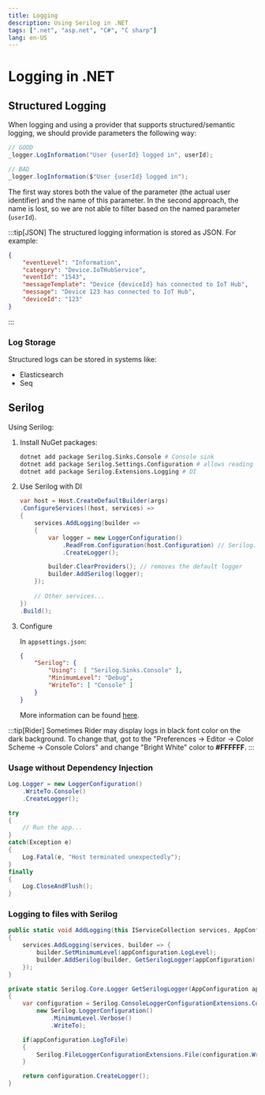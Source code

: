 ```yaml
---
title: Logging
description: Using Serilog in .NET
tags: [".net", "asp.net", "C#", "C sharp"]
lang: en-US
---
```



# Logging in .NET

## Structured Logging

When logging and using a provider that supports structured/semantic logging, we
should provide parameters the following way:

```csharp
// GOOD
_logger.LogInformation("User {userId} logged in", userId);

// BAD
_logger.logInformation($"User {userId} logged in");
```

The first way stores both the value of the parameter (the actual user
identifier) and the name of this parameter. In the second approach, the name is
lost, so we are not able to filter based on the named parameter (`userId`).

:::tip[JSON]
The structured logging information is stored as JSON. For example:

```json
{
    "eventLevel": "Information",
    "category": "Device.IoTHubService",
    "eventId": "1543",
    "messageTemplate": "Device {deviceId} has connected to IoT Hub",
    "message": "Device 123 has connected to IoT Hub",
    "deviceId": "123"
}
```
:::

### Log Storage

Structured logs can be stored in systems like:

- Elasticsearch
- Seq

## Serilog

Using Serilog:

1. Install NuGet packages:

    ```sh
    dotnet add package Serilog.Sinks.Console # Console sink
    dotnet add package Serilog.Settings.Configuration # allows reading settings from a file
    dotnet add package Serilog.Extensions.Logging # DI
    ```

2. Use Serilog with DI

    ```csharp
    var host = Host.CreateDefaultBuilder(args)
    .ConfigureServices((host, services) =>
    {
        services.AddLogging(builder =>
        {
            var logger = new LoggerConfiguration()
                .ReadFrom.Configuration(host.Configuration) // Serilog.Settings.Configuration
                .CreateLogger();

            builder.ClearProviders(); // removes the default logger
            builder.AddSerilog(logger);
        });
        
        // Other services...
    })
    .Build();
    ```

3. Configure

    In `appsettings.json`:

    ```json
    {
        "Serilog": {
            "Using":  [ "Serilog.Sinks.Console" ],
            "MinimumLevel": "Debug",
            "WriteTo": [ "Console" ]
        }
    }
    ```

    More information can be found
    [here](https://github.com/serilog/serilog-settings-configuration).

:::tip[Rider]
Sometimes Rider may display logs in black font color on the dark background. To
change that, got to the "Preferences -> Editor -> Color Scheme -> Console
Colors" and change "Bright White" color to **#FFFFFF**.
:::

### Usage without Dependency Injection

```csharp
Log.Logger = new LoggerConfiguration()
    .WriteTo.Console()
    .CreateLogger();

try
{
    // Run the app...
}
catch(Exception e) 
{
    Log.Fatal(e, "Host terminated unexpectedly");
}
finally
{
    Log.CloseAndFlush();
}
```

### Logging to files with Serilog

```csharp
public static void AddLogging(this IServiceCollection services, AppConfiguration appConfiguration)
{
    services.AddLogging(services, builder => {
        builder.SetMinimumLevel(appConfiguration.LogLevel);
        builder.AddSerilog(builder, GetSerilogLogger(appConfiguration), true);
    });
}

private static Serilog.Core.Logger GetSerilogLogger(AppConfiguration appConfiguration)
{
    var configuration = Serilog.ConsoleLoggerConfigurationExtensions.Console(
        new Serilog.LoggerConfiguration()
            .MinimumLevel.Verbose()
            .WriteTo);

    if(appConfiguration.LogToFile)
    {
        Serilog.FileLoggerConfigurationExtensions.File(configuration.WriteTo, appConfiguration.LogPath);
    }

    return configuration.CreateLogger();
}
```